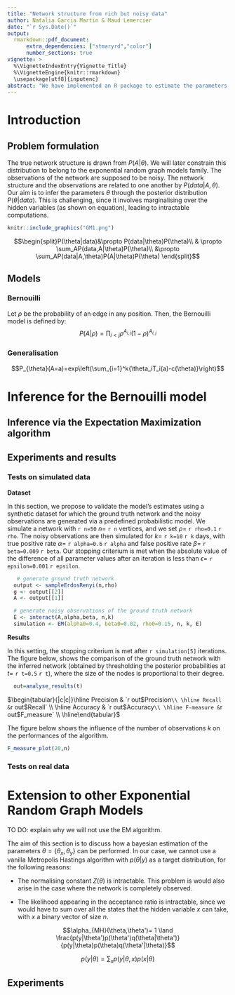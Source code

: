 ```yaml
---
title: "Network structure from rich but noisy data"
author: Natalia Garcia Martin & Maud Lemercier
date: "`r Sys.Date()`"
output: 
  rmarkdown::pdf_document:
      extra_dependencies: ["stmaryrd","color"]
      number_sections: true
vignette: >
  %\VignetteIndexEntry{Vignette Title}
  %\VignetteEngine{knitr::rmarkdown}
  \usepackage[utf8]{inputenc}
abstract: "We have implemented an R package to estimate the parameters of exponential random graph models (ERG models), in the case where the data consists of noisy observations of the underlying hidden structure. The first part of this report focusses on the Bernouilli (or Erdos Renyi) model, performing inference via the Expectation Maximization algorithm, while the second part explores other ERG models, for which Bayesian parameter estimation is more challenging."  
---
```

# Introduction
## Problem formulation
The true network structure is drawn from $P(A|\theta)$. We will later constrain this distribution to belong to the exponential random graph models family. The observations of the network are supposed to be noisy. The network structure and the observations are related to one another by $P(data|A,\theta)$. Our aim is to infer the parameters $\theta$ through the posterior distribution $P(\theta|data)$. This is challenging, since it involves marginalising over the hidden variables (as shown on equation), leading to intractable computations. 

```r
knitr::include_graphics("GM1.png")
```


$$\begin{split}P(\theta|data)&\propto P(data|\theta)P(\theta)\\ & \propto \sum_AP(data,A|\theta)P(\theta)\\ &\propto \sum_AP(data|A,\theta)P(A|\theta)P(\theta) \end{split}$$

## Models

### Bernouilli
Let $\rho$ be the probability of an edge in any position. Then, the Bernouilli model is defined by:
$$P(A|\rho)=\prod_{i<j}\rho^{A_{i,j}}(1-\rho)^{A_{i,j}}$$

### Generalisation 
$$P_{\theta}(A=a)=exp\left(\sum_{i=1}^k{\theta_iT_i(a)-c(\theta)}\right)$$

# Inference for the Bernouilli model

## Inference via the Expectation Maximization algorithm

## Experiments and results

### Tests on simulated data

**Dataset**

In this section, we propose to validate the model’s estimates using a synthetic dataset for which the ground truth network and the noisy observations are generated via a predefined probabilistic model. We simulate a network with `r n=50` $n=$ `r n` vertices, and we set $\rho=$ `r rho=0.1` `r rho`. The noisy observations are then simulated for $k=$ `r k=10` `r k` days, with true positive rate $\alpha=$ `r alpha=0.6` `r alpha` and false positive rate $\beta=$ `r beta=0.009` `r beta`. Our stopping criterium is met when the absolute value of the difference of all parameter values after an iteration is less than $\epsilon=$ `r epsilon=0.001` `r epsilon`. 

```r
   # generate ground truth network
  output <- sampleErdosRenyi(n,rho)
  g <- output[[2]]
  A <- output[[1]]

  # generate noisy observations of the ground truth network
  E <- interact(A,alpha,beta, n,k)
  simulation <- EM(alpha0=0.4, beta0=0.02, rho0=0.15, n, k, E)
```

**Results**

In this setting, the stopping criterium is met after `r simulation[5]` iterations. The figure below, shows the comparison of the ground truth network with the inferred network (obtained by thresholding the posterior probabilities at $t=$ `r t=0.5` `r t`), where the size of the nodes is proportional to their degree. 

```r
  out=analyse_results(t)
```


$\begin{tabular}{|c|c|}\hline Precision & `r out$Precision` \\ \hline Recall & `r out$Recall` \\ \hline Accuracy & `r out$Accuracy` \\ \hline F-measure & `r out$F_measure` \\ \hline\end{tabular}$

The figure below shows the influence of the number of observations $k$ on the performances of the algorithm. 

```r
F_measure_plot(20,n)
```


### Tests on real data

# Extension to other Exponential Random Graph Models

TO DO: explain why we will not use the EM algorithm.

The aim of this section is to discuss how a bayesian estimation of the parameters $\theta=\{\theta_x, \theta_y\}$ can be performed. In our case, we cannot use a vanilla Metropolis Hastings algorithm with $p(\theta|y)$ as a target distribution, for the following reasons:

* The normalising constant $Z(\theta)$ is intractable. This problem is would also arise in the case where the network is completely observed. 

* The likelihood appearing in the acceptance ratio is intractable, since we would have to sum over all the states that the hidden variable $x$ can take, with $x$ a binary vector of size $n$.


$$\alpha_{MH}(\theta,\theta')= 1 \land \frac{p(y|\theta')p(\theta')q(\theta|\theta')}{p(y|\theta)p(\theta)q(\theta'|\theta)}$$

$$p(y|\theta)=\sum_xp(y|\theta,x)p(x|\theta) $$

## Experiments

